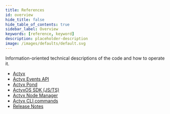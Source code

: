 ```yaml
---
title: References
id: overview
hide_title: false
hide_table_of_contents: true
sidebar_label: Overview
keywords: [reference, keyword]
description: placeholder-description
image: /images/defaults/default.svg
---
```


Information-oriented technical descriptions of the code and how to operate it.

- [Actyx](./actyx.mdx)
- [Actyx Events API](./events-api)
- [Actyx Pond](./pond/index.md)
- [ActyxOS SDK (JS/TS)](./js-ts-sdk/index.md)
- [Actyx Node Manager](./node-manager.mdx)
- [Actyx CLI commands](./cli/overview.md)
- [Release Notes](./release-notes)
